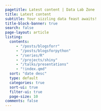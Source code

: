 ```yaml
---
pagetitle: Latest content | Data Lab Zone
title: Latest content
subtitle: Your sizzling data feast awaits!  
title-block-banner: true
search: false
page-layout: article  
listing:
  contents: 
     - "/posts/blogsforr"
     - "/posts/blogsforpython"
     - "/series/R"
     - "/projects/shiny"
     - "/talks/presentations"
     - "!index.qmd"
  sort: "date desc"
  type: default
  categories: true
  sort-ui: true
  filter-ui: true
  page-size: 10
comments: false
---
```

